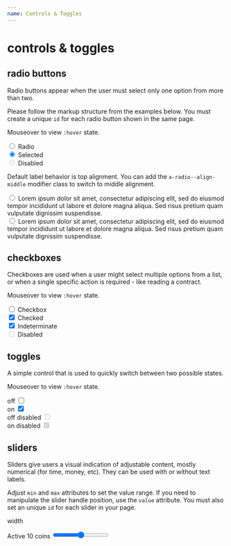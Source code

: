```yaml
---
name: Controls & Toggles
---
```



# controls & toggles

## radio buttons

Radio buttons appear when the user must select only one option from more than two.

Please follow the markup structure from the examples below. You must create a unique `id` for each radio button shown in the same page.

Mouseover to view `:hover` state.

<Playground>
  <div className="a-radio">
    <input type="radio" id="radio1" name="radiogroup1" />
    <label htmlFor="radio1">Radio</label>
  </div>

  <div className="a-radio">
    <input type="radio" id="radio2" name="radiogroup1" checked />
    <label htmlFor="radio2">Selected</label>
  </div>

  <div className="a-radio a-radio--disabled">
    <input type="radio" id="radio3" name="radiogroup1" disabled />
    <label htmlFor="radio3">Disabled</label>
  </div>
</Playground>

Default label behavior is top alignment. You can add the `a-radio--align-middle` modifier class to switch to middle alignment.

<Playground>
  <div className="a-radio">
    <input type="radio" id="radio4" name="radiogroup2" />
    <label htmlFor="radio4">
      Lorem ipsum dolor sit amet, consectetur adipiscing elit, sed do eiusmod tempor incididunt ut labore et dolore magna aliqua. Sed risus pretium quam vulputate dignissim suspendisse.
    </label>
  </div>
  <div className="a-radio a-radio--align-middle">
    <input type="radio" id="radio5" name="radiogroup2" />
    <label htmlFor="radio5">
      Lorem ipsum dolor sit amet, consectetur adipiscing elit, sed do eiusmod tempor incididunt ut labore et dolore magna aliqua. Sed risus pretium quam vulputate dignissim suspendisse.
    </label>
  </div>
</Playground>

## checkboxes

Checkboxes are used when a user might select multiple options from a list, or when a single specific action is required - like reading a contract.

Mouseover to view `:hover` state.

<Playground>
  <div className="a-checkbox">
    <input type="checkbox" id="checkbox1" />
    <label htmlFor="checkbox1">Checkbox</label>
  </div>

  <div className="a-checkbox">
    <input type="checkbox" id="checkbox2" checked />
    <label htmlFor="checkbox2">Checked</label>
  </div>

  <div className="a-checkbox a-checkbox--indeterminate">
    <input type="checkbox" id="checkbox3" checked />
    <label htmlFor="checkbox3">Indeterminate</label>
  </div>

  <div className="a-checkbox a-checkbox--disabled">
    <input type="checkbox" id="checkbox4" disabled />
    <label htmlFor="checkbox4">Disabled</label>
  </div>
</Playground>

## toggles

A simple control that is used to quickly switch between two possible states.

Mouseover to view `:hover` state.

<Playground>
  <div className="a-toggle">
    <label htmlFor="toggle1">off</label>
    <input type="checkbox" id="toggle1" />
  </div>

  <div className="a-toggle">
    <label htmlFor="toggle2">on</label>
    <input type="checkbox" id="toggle2" checked />
  </div>

  <div className="a-toggle a-toggle--disabled">
    <label htmlFor="toggle3">off disabled</label>
    <input type="checkbox" id="toggle3" disabled />
  </div>

  <div className="a-toggle a-toggle--disabled">
    <label htmlFor="toggle4">on disabled</label>
    <input type="checkbox" id="toggle4" checked disabled />
  </div>
</Playground>

## sliders

Sliders give users a visual indication of adjustable content, mostly numerical (for time, money, etc). They can be used with or without text labels.

Adjust `min` and `max` attributes to set the value range. If you need to manipulate the slider handle position, use the `value` attribute. You must also set an unique `id` for each slider in your page.

width

<Playground>
  <div className="a-slider">
    <label htmlFor="slider1">
      Active
      <span className="a-slider--value">10 coins</span>
    </label>
    <input type="range" min="1" max="100" id="slider1" />
  </div>
</Playground>
